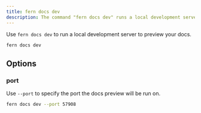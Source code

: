 ```yaml
---
title: fern docs dev
description: The command "fern docs dev" runs a local development server to preview docs.
---
```


Use `fern docs dev` to run a local development server to preview your docs.

```bash
fern docs dev
```

## Options

### port

Use `--port` to specify the port the docs preview will be run on. 

```bash
fern docs dev --port 57908
```